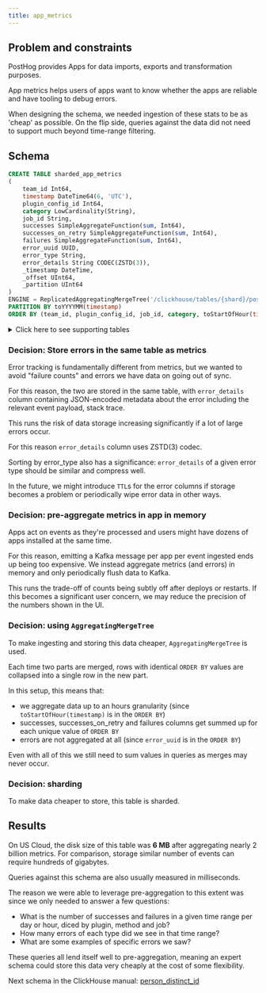 ```yaml
---
title: app_metrics
---
```


## Problem and constraints

PostHog provides Apps for data imports, exports and transformation purposes.

App metrics helps users of apps want to know whether the apps are reliable and have tooling to debug errors.

When designing the schema, we needed ingestion of these stats to be as 'cheap' as possible. On the flip side,
queries against the data did not need to support much beyond time-range filtering.

## Schema

```sql runInPostHog=false
CREATE TABLE sharded_app_metrics
(
    team_id Int64,
    timestamp DateTime64(6, 'UTC'),
    plugin_config_id Int64,
    category LowCardinality(String),
    job_id String,
    successes SimpleAggregateFunction(sum, Int64),
    successes_on_retry SimpleAggregateFunction(sum, Int64),
    failures SimpleAggregateFunction(sum, Int64),
    error_uuid UUID,
    error_type String,
    error_details String CODEC(ZSTD(3)),
    _timestamp DateTime,
    _offset UInt64,
    _partition UInt64
)
ENGINE = ReplicatedAggregatingMergeTree('/clickhouse/tables/{shard}/posthog.sharded_app_metrics', '{replica}')
PARTITION BY toYYYYMM(timestamp)
ORDER BY (team_id, plugin_config_id, job_id, category, toStartOfHour(timestamp), error_type, error_uuid)
```

<details><summary>Click here to see supporting tables</summary>

```sql runInPostHog=false
CREATE TABLE app_metrics
(
    team_id Int64,
    timestamp DateTime64(6, 'UTC'),
    plugin_config_id Int64,
    category LowCardinality(String),
    job_id String,
    successes SimpleAggregateFunction(sum, Int64),
    successes_on_retry SimpleAggregateFunction(sum, Int64),
    failures SimpleAggregateFunction(sum, Int64),
    error_uuid UUID,
    error_type String,
    error_details String CODEC(ZSTD(3)),
    _timestamp DateTime,
    _offset UInt64,
    _partition UInt64

)
ENGINE=Distributed('posthog', 'posthog', 'sharded_app_metrics', rand())

CREATE MATERIALIZED VIEW app_metrics_mv
TO posthog.sharded_app_metrics
AS SELECT
    team_id,
    timestamp,
    plugin_config_id,
    category,
    job_id,
    successes,
    successes_on_retry,
    failures,
    error_uuid,
    error_type,
    error_details
FROM posthog.kafka_app_metrics


CREATE TABLE kafka_app_metrics
(
    team_id Int64,
    timestamp DateTime64(6, 'UTC'),
    plugin_config_id Int64,
    category LowCardinality(String),
    job_id String,
    successes Int64,
    successes_on_retry Int64,
    failures Int64,
    error_uuid UUID,
    error_type String,
    error_details String CODEC(ZSTD(3))
)
ENGINE=Kafka('kafka:9092', 'clickhouse_app_metrics_test', 'group1', 'JSONEachRow')
```

</details>

### Decision: Store errors in the same table as metrics

Error tracking is fundamentally different from metrics, but we wanted to avoid "failure counts" and
errors we have data on going out of sync.

For this reason, the two are stored in the same table, with `error_details` column containing JSON-encoded
metadata about the error including the relevant event payload, stack trace.

This runs the risk of data storage increasing significantly if a lot of large errors occur.

For this reason `error_details` column uses ZSTD(3) codec.

Sorting by error_type also has a significance: `error_details` of a given error type should be similar and compress well.

In the future, we might introduce `TTL`s for the error columns if storage becomes a problem or periodically
wipe error data in other ways.

### Decision: pre-aggregate metrics in app in memory

Apps act on events as they're processed and users might have dozens of apps installed at the same time.

For this reason, emitting a Kafka message per app per event ingested ends up being too expensive. We
instead aggregate metrics (and errors) in memory and only periodically flush data to Kafka.

This runs the trade-off of counts being subtly off after deploys or restarts. If this becomes
a significant user concern, we may reduce the precision of the numbers shown in the UI.

### Decision: using `AggregatingMergeTree`

To make ingesting and storing this data cheaper, `AggregatingMergeTree` is used.

Each time two parts are merged, rows with identical `ORDER BY` values are collapsed into a single row in the new part.

In this setup, this means that:
- we aggregate data up to an hours granularity (since `toStartOfHour(timestamp)` is in the `ORDER BY`)
- successes, successes_on_retry and failures columns get summed up for each unique value of `ORDER BY`
- errors are not aggregated at all (since `error_uuid` is in the `ORDER BY`)

Even with all of this we still need to sum values in queries as merges may never occur.


### Decision: sharding

To make data cheaper to store, this table is sharded.

## Results

On US Cloud, the disk size of this table was **6 MB** after aggregating nearly 2 billion metrics. For comparison,
storage similar number of events can require hundreds of gigabytes.

Queries against this schema are also usually measured in milliseconds.

The reason we were able to leverage pre-aggregation to this extent was since we only needed to answer a few questions:
- What is the number of successes and failures in a given time range per day or hour, diced by plugin, method and job?
- How many errors of each type did we see in that time range?
- What are some examples of specific errors we saw?

These queries all lend itself well to pre-aggregation, meaning an expert schema could store this data very cheaply at the cost
of some flexibility.

Next schema in the ClickHouse manual: [person_distinct_id](/handbook/engineering/clickhouse/schema/person-distinct-id)
